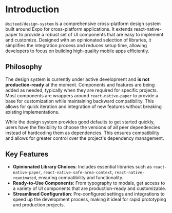 
<Meta title="Introduction" />

# Introduction

`@siteed/design-system` is a comprehensive cross-platform design system built around Expo for cross-platform applications. It extends react-native-paper to provide a robust set of UI components that are easy to implement and customize. Designed with an opinionated selection of libraries, it simplifies the integration process and reduces setup time, allowing developers to focus on building high-quality mobile apps efficiently.

## Philosophy


The design system is currently under active development and **is not production-ready** at the moment. Components and features are being added as needed, typically when they are required for specific projects. Most components are wrappers around `react-native-paper` to provide a base for customization while maintaining backward compatibility. This allows for quick iteration and integration of new features without breaking existing implementations.

While the design system provides good defaults to get started quickly, users have the flexibility to choose the versions of all peer dependencies instead of hardcoding them as dependencies. This ensures compatibility and allows for greater control over the project's dependency management.

## Key Features

- **Opinionated Library Choices**: Includes essential libraries such as `react-native-paper`, `react-native-safe-area-context`, `react-native-reanimated`, ensuring compatibility and functionality.
- **Ready-to-Use Components**: From typography to modals, get access to a variety of UI components that are production-ready and customizable.
- **Streamlined Configuration**: Pre-configured settings and integrations to speed up the development process, making it ideal for rapid prototyping and production projects.

